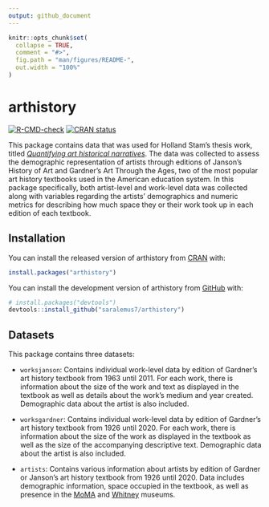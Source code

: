 ```yaml
---
output: github_document
---
```


<!-- README.md is generated from README.Rmd. Please edit that file -->

```r
knitr::opts_chunk$set(
  collapse = TRUE,
  comment = "#>",
  fig.path = "man/figures/README-",
  out.width = "100%"
)
```

# arthistory

<!-- badges: start -->
[![R-CMD-check](https://github.com/saralemus7/arthistory/workflows/R-CMD-check/badge.svg)](https://github.com/saralemus7/arthistory/actions)
[![CRAN status](https://www.r-pkg.org/badges/version/arthistory)](https://cran.r-project.org/package=arthistory)
<!-- badges: end -->

This package contains data that was used for Holland Stam's thesis work, titled [*Quantifying art historical narratives*](https://doi.org/10.7924/r4dn48h0w). The data was collected to assess the demographic representation of artists through editions of Janson's History of Art and Gardner's Art Through the Ages, two of the most popular art history textbooks used in the American education system. In this package specifically, both artist-level and work-level data was collected along with variables regarding the artists' demographics and numeric metrics for describing how much space they or their work took up in each edition of each textbook.

## Installation

You can install the released version of arthistory from [CRAN](https://cran.r-project.org/) with:

```r
install.packages("arthistory")
```

You can install the development version of arthistory from [GitHub](https://github.com/) with:

``` r
# install.packages("devtools")
devtools::install_github("saralemus7/arthistory")
```

## Datasets

This package contains three datasets:

-   `worksjanson`: Contains individual work-level data by edition of Gardner's art history textbook from 1963 until 2011. For each work, there is information about the size of the work and text as displayed in the textbook as well as details about the work's medium and year created. Demographic data about the artist is also included.

-   `worksgardner`: Contains individual work-level data by edition of Gardner's art history textbook from 1926 until 2020. For each work, there is information about the size of the work as displayed in the textbook as well as the size of the accompanying descriptive text. Demographic data about the artist is also included.

-   `artists`: Contains various information about artists by edition of Gardner or Janson's art history textbook from 1926 until 2020. Data includes demographic information, space occupied in the textbook, as well as presence in the [MoMA](https://www.moma.org/) and [Whitney](https://whitney.org/) museums.
